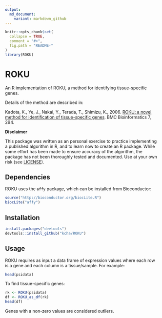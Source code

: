 ```yaml
---
output:
  md_document:
    variant: markdown_github
---
```


<!-- README.md is generated from README.Rmd. Please edit that file -->

```r
knitr::opts_chunk$set(
  collapse = TRUE,
  comment = "#>",
  fig.path = "README-"
)
library(ROKU)
```

# ROKU

An R implementation of ROKU, a method for identifying tissue-specific genes.

Details of the method are described in:

Kadota, K., Ye, J., Nakai, Y., Terada, T., Shimizu, K., 2006. [ROKU: a novel
method for identification of tissue-specific
genes](http://www.biomedcentral.com/1471-2105/7/294). BMC Bioinformatics 7, 294.

**Disclaimer**

This package was written as an personal exercise to practice implementing a 
published algorithm in R, and to learn now to create an R package. 
While some effort has been made to ensure accuracy of the algorithm, the package
has not been thoroughly tested and documented. Use at your own risk (see [LICENSE](LICENSE)).  

## Dependencies

ROKU uses the `affy` package, which can be installed from Bioconductor:

```r
source("http://bioconductor.org/biocLite.R")
biocLite("affy")
```

## Installation

```r
install.packages("devtools")
devtools::install_github("kcha/ROKU")
```

## Usage

ROKU requires as input a data frame of expression values where each row is a gene
and each column is a tissue/sample. For example: 

```r
head(psidata)
```

To find tissue-specific genes:
```r
rk <- ROKU(psidata)
df <- ROKU_as_df(rk)
head(df)
```

Genes with a non-zero values are considered outliers.
